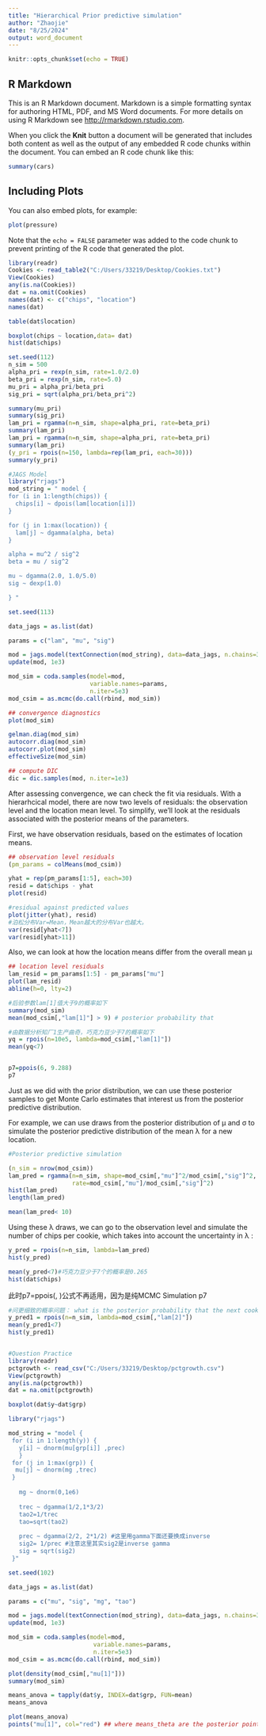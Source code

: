 ---
title: "Hierarchical Prior predictive simulation"
author: "Zhaojie"
date: "8/25/2024"
output: word_document
---

```{r setup, include=FALSE}
knitr::opts_chunk$set(echo = TRUE)
```

## R Markdown

This is an R Markdown document. Markdown is a simple formatting syntax for authoring HTML, PDF, and MS Word documents. For more details on using R Markdown see <http://rmarkdown.rstudio.com>.

When you click the **Knit** button a document will be generated that includes both content as well as the output of any embedded R code chunks within the document. You can embed an R code chunk like this:

```{r cars}
summary(cars)
```

## Including Plots

You can also embed plots, for example:

```{r pressure, echo=FALSE}
plot(pressure)
```

Note that the `echo = FALSE` parameter was added to the code chunk to prevent printing of the R code that generated the plot.

```{r}
library(readr)
Cookies <- read_table2("C:/Users/33219/Desktop/Cookies.txt")
View(Cookies)
any(is.na(Cookies))
dat = na.omit(Cookies)
names(dat) <- c("chips", "location")
names(dat)
```

```{r}
table(dat$location)

boxplot(chips ~ location,data= dat)
hist(dat$chips)

```

```{r}
set.seed(112)
n_sim = 500
alpha_pri = rexp(n_sim, rate=1.0/2.0)
beta_pri = rexp(n_sim, rate=5.0)
mu_pri = alpha_pri/beta_pri
sig_pri = sqrt(alpha_pri/beta_pri^2)

summary(mu_pri)
summary(sig_pri)
lam_pri = rgamma(n=n_sim, shape=alpha_pri, rate=beta_pri)
summary(lam_pri)
lam_pri = rgamma(n=n_sim, shape=alpha_pri, rate=beta_pri)
summary(lam_pri)
(y_pri = rpois(n=150, lambda=rep(lam_pri, each=30)))
summary(y_pri)
```

```{r}
#JAGS Model
library("rjags")
mod_string = " model {
for (i in 1:length(chips)) {
  chips[i] ~ dpois(lam[location[i]])
}

for (j in 1:max(location)) {
  lam[j] ~ dgamma(alpha, beta)
}

alpha = mu^2 / sig^2
beta = mu / sig^2

mu ~ dgamma(2.0, 1.0/5.0)
sig ~ dexp(1.0)

} "

set.seed(113)

data_jags = as.list(dat)

params = c("lam", "mu", "sig")

mod = jags.model(textConnection(mod_string), data=data_jags, n.chains=3)
update(mod, 1e3)

mod_sim = coda.samples(model=mod,
                       variable.names=params,
                       n.iter=5e3)
mod_csim = as.mcmc(do.call(rbind, mod_sim))

## convergence diagnostics
plot(mod_sim)

gelman.diag(mod_sim)
autocorr.diag(mod_sim)
autocorr.plot(mod_sim)
effectiveSize(mod_sim)

## compute DIC
dic = dic.samples(mod, n.iter=1e3)
```
After assessing convergence, we can check the fit via residuals. With a hierarhcical model, there are now two levels of residuals: the observation level and the location mean level. To simplify, we’ll look at the residuals associated with the posterior means of the parameters.

First, we have observation residuals, based on the estimates of location means.
```{r}
## observation level residuals
(pm_params = colMeans(mod_csim))
```

```{r}
yhat = rep(pm_params[1:5], each=30)
resid = dat$chips - yhat
plot(resid)
```

```{r}
#residual against predicted values
plot(jitter(yhat), resid)
#泊松分布Var=Mean，Mean越大的分布Var也越大。
var(resid[yhat<7])
var(resid[yhat>11])
```
Also, we can look at how the location means differ from the overall mean μ

```{r}
## location level residuals
lam_resid = pm_params[1:5] - pm_params["mu"]
plot(lam_resid)
abline(h=0, lty=2)
```

```{r}
#后验参数lam[1]值大于9的概率如下
summary(mod_sim)
mean(mod_csim[,"lam[1]"] > 9) # posterior probability that 
```

```{r}
#由数据分析知厂1生产曲奇，巧克力豆少于7的概率如下
yq = rpois(n=10e5, lambda=mod_csim[,"lam[1]"])
mean(yq<7)


p7=ppois(6, 9.288)
p7
```

Just as we did with the prior distribution, we can use these posterior samples to get Monte Carlo estimates that interest us from the posterior predictive distribution.

For example, we can use draws from the posterior distribution of μ and σ to simulate the posterior predictive distribution of the mean λ for a new location.
```{r}
#Posterior predictive simulation
```

```{r}
(n_sim = nrow(mod_csim))
lam_pred = rgamma(n=n_sim, shape=mod_csim[,"mu"]^2/mod_csim[,"sig"]^2, 
                  rate=mod_csim[,"mu"]/mod_csim[,"sig"]^2)
hist(lam_pred)
length(lam_pred)
```

```{r}
mean(lam_pred< 10)
```
Using these λ draws, we can go to the observation level and simulate the number of chips per cookie, which takes into account the uncertainty in λ
:
```{r}
y_pred = rpois(n=n_sim, lambda=lam_pred)
hist(y_pred)
```
```{r}
mean(y_pred<7)#巧克力豆少于7个的概率是0.265
hist(dat$chips)
```
此时p7=ppois(, )公式不再适用，因为是纯MCMC Simulation
    p7
```{r}
#问更细致的概率问题： what is the posterior probability that the next cookie produced in Location 2 will have fewer than seven chips?
y_pred1 = rpois(n=n_sim, lambda=mod_csim[,"lam[2]"])
mean(y_pred1<7)
hist(y_pred1)
```

```{r}

```

```{r}
#Question Practice
library(readr)
pctgrowth <- read_csv("C:/Users/33219/Desktop/pctgrowth.csv")
View(pctgrowth)
any(is.na(pctgrowth))
dat = na.omit(pctgrowth)

```

```{r}
boxplot(dat$y~dat$grp)
```

```{r}
library("rjags")

mod_string = "model {
 for (i in 1:length(y)) {
   y[i] ~ dnorm(mu[grp[i]] ,prec) 
   }
 for (j in 1:max(grp)) {
  mu[j] ~ dnorm(mg ,trec) 
 }
   
   mg ~ dnorm(0,1e6)
   
   trec ~ dgamma(1/2,1*3/2)
   tao2=1/trec
   tao=sqrt(tao2)
   
   prec ~ dgamma(2/2, 2*1/2) #这里用gamma下面还要换成inverse
   sig2= 1/prec #注意这里其实sig2是inverse gamma
   sig = sqrt(sig2)
 }"

set.seed(102)

data_jags = as.list(dat)

params = c("mu", "sig", "mg", "tao")

mod = jags.model(textConnection(mod_string), data=data_jags, n.chains=3)
update(mod, 1e3)

mod_sim = coda.samples(model=mod,
                        variable.names=params,
                        n.iter=5e3)
mod_csim = as.mcmc(do.call(rbind, mod_sim))

plot(density(mod_csim[,"mu[1]"]))
summary(mod_sim)
```

```{r}
means_anova = tapply(dat$y, INDEX=dat$grp, FUN=mean)
means_anova
```

```{r}
plot(means_anova)
points("mu[1]", col="red") ## where means_theta are the posterior point estimates for the industry means.

```